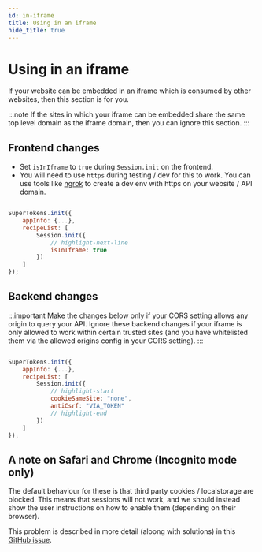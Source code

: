 ```yaml
---
id: in-iframe
title: Using in an iframe
hide_title: true
---
```


<!-- COPY DOCS -->
<!-- ./session/common-customizations/sessions/in-iframe.mdx -->


# Using in an iframe

If your website can be embedded in an iframe which is consumed by other websites, then this section is for you. 

:::note
If the sites in which your iframe can be embedded share the same top level domain as the iframe domain, then you can ignore this section.
:::

## Frontend changes

- Set `isInIframe` to `true` during `Session.init` on the frontend.
- You will need to use `https` during testing / dev for this to work. You can use tools like [ngrok](https://ngrok.com/) to create a dev env with https on your website / API domain. 

<FrontendSDKTabs>
<TabItem value="reactjs">

```js

SuperTokens.init({
    appInfo: {...},
    recipeList: [
        Session.init({
            // highlight-next-line
            isInIframe: true 
        })
    ]
});

```
</TabItem>
</FrontendSDKTabs>

## Backend changes

:::important
Make the changes below only if your CORS setting allows any origin to query your API. Ignore these backend changes if your iframe is only allowed to work within certain trusted sites (and you have whitelisted them via the allowed origins config in your CORS setting).
:::

<BackendSDKTabs>
<TabItem value="nodejs">

```js

SuperTokens.init({
    appInfo: {...},
    recipeList: [
        Session.init({
            // highlight-start
            cookieSameSite: "none",
            antiCsrf: "VIA_TOKEN" 
            // highlight-end
        })
    ]
});

```
</TabItem>
</BackendSDKTabs>

## A note on Safari and Chrome (Incognito mode only)

The default behaviour for these is that third party cookies / localstorage are blocked. This means that sessions will not work, and we should instead show the user instructions on how to enable them (depending on their browser).

This problem is described in more detail (aloong with solutions) in this [GitHub issue](https://github.com/supertokens/supertokens-core/issues/280).
